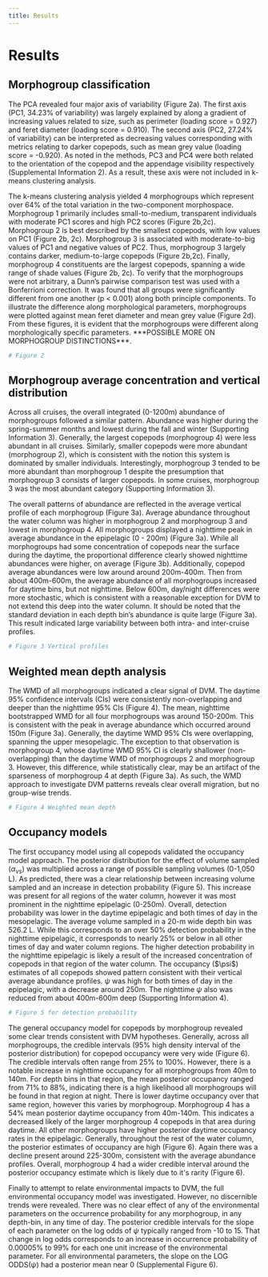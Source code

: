 ```yaml
---
title: Results
---
```


# Results

## Morphogroup classification

The PCA revealed four major axis of variability (Figure 2a). The first axis (PC1, 34.23% of variability) was largely explained by along a gradient of increasing values related to size, such as perimeter (loading score = 0.927) and feret diameter (loading score = 0.910). The second axis (PC2, 27.24% of variability) can be interpreted as decreasing values corresponding with metrics relating to darker copepods, such as mean grey value (loading score = -0.920). As noted in the methods, PC3 and PC4 were both related to the orientation of the copepod and the appendage visibility respectively (Supplemental Information 2). As a result, these axis were not included in k-means clustering analysis.

The k-means clustering analysis yielded 4 morphogroups which represent over 64% of the total variation in the two-component morphospace. Morphogroup 1 primarily includes small-to-medium, transparent individuals with moderate PC1 scores and high PC2 scores (Figure 2b,2c). Morphogroup 2 is best described by the smallest copepods, with low values on PC1 (Figure 2b, 2c). Morphogroup 3 is associated with moderate-to-big values of PC1 and negative values of PC2. Thus, morphogroup 3 largely contains darker, medium-to-large copepods (Figure 2b,2c). Finally, morphogroup 4 constituents are the largest copepods, spanning a wide range of shade values (Figure 2b, 2c). To verify that the morphogroups were not arbitrary, a Dunn's pairwise comparison test was used with a Bonferrioni correction. It was found that all groups were significantly different from one another (p \< 0.001) along both principle components. To illustrate the difference along morphological parameters, morphogroups were plotted against mean feret diameter and mean grey value (Figure 2d). From these figures, it is evident that the morphogroups were different along morphologically specific parameters. \*\*\*POSSIBLE MORE ON MORPHOGROUP DISTINCTIONS\*\*\*.

```r
# Figure 2
```

## Morphogroup average concentration and vertical distribution

Across all cruises, the overall integrated (0-1200m) abundance of morphogroups followed a similar pattern. Abundance was higher during the spring-summer months and lowest during the fall and winter (Supporting Information 3). Generally, the largest copepods (morphogroup 4) were less abundant in all cruises. Similarly, smaller copepods were more abundant (morphogroup 2), which is consistent with the notion this system is dominated by smaller individuals. Interestingly, morphogroup 3 tended to be more abundant than morphogroup 1 despite the presumption that morphogroup 3 consists of larger copepods. In some cruises, morphogroup 3 was the most abundant category (Supporting Information 3).

The overall patterns of abundance are reflected in the average vertical profile of each morphogroup (Figure 3a). Average abundance throughout the water column was higher in morphogroup 2 and morphogroup 3 and lowest in morphogroup 4. All morphogroups displayed a nighttime peak in average abundance in the epipelagic (0 - 200m) (Figure 3a). While all morphogroups had some concentration of copepods near the surface during the daytime, the proportional difference clearly showed nighttime abundances were higher, on average (Figure 3b). Additionally, copepod average abundances were low around around 200m-400m. Then from about 400m-600m, the average abundance of all morphogroups increased for daytime bins, but not nighttime. Below 600m, day/night differences were more stochastic, which is consistent with a reasonable exception for DVM to not extend this deep into the water column. It should be noted that the standard deviation in each depth bin's abundance is quite large (Figure 3a). This result indicated large variability between both intra- and inter-cruise profiles.

```r
# Figure 3 Vertical profiles
```

## Weighted mean depth analysis

The WMD of all morphogroups indicated a clear signal of DVM. The daytime 95% confidence intervals (CIs) were consistently non-overlapping and deeper than the nighttime 95% CIs (Figure 4). The mean, nighttime bootstrapped WMD for all four morphogroups was around 150-200m. This is consistent with the peak in average abundance which occurred around 150m (Figure 3a). Generally, the daytime WMD 95% CIs were overlapping, spanning the upper mesopelagic. The exception to that observation is morphogroup 4, whose daytime WMD 95% CI is clearly shallower (non-overlapping) than the daytime WMD of morphogroups 2 and morphogroup 3. However, this difference, while statistically clear, may be an artifact of the sparseness of morphogroup 4 at depth (Figure 3a). As such, the WMD approach to investigate DVM patterns reveals clear overall migration, but no group-wise trends.

```r
# Figure 4 Weighted mean depth
```

## Occupancy models

The first occupancy model using all copepods validated the occupancy model approach. The posterior distribution for the effect of volume sampled ($\alpha_{vs}$) was multiplied across a range of possible sampling volumes (0-1,050 L). As predicted, there was a clear relationship between increasing volume sampled and an increase in detection probability (Figure 5). This increase was present for all regions of the water column, however it was most prominent in the nighttime epipelagic (0-250m). Overall, detection probability was lower in the daytime epipelagic and both times of day in the mesopelagic. The average volume sampled in a 20-m wide depth bin was 526.2 L. While this corresponds to an over 50% detection probability in the nighttime epipelagic, it corresponds to nearly 25% or below in all other times of day and water column regions. The higher detection probability in the nighttime epipelagic is likely a result of the increased concentration of copepods in that region of the water column. The occupancy (\$\\psi\$) estimates of all copepods showed pattern consistent with their vertical average abundance profiles. $\psi$ was high for both times of day in the epipelagic, with a decrease around 250m. The nighttime $\psi$ also was reduced from about 400m-600m deep (Supporting Information 4).

```r
# Figure 5 for detection probability
```

The general occupancy model for copepods by morphogroup revealed some clear trends consistent with DVM hypotheses. Generally, across all morphogroups, the credible intervals (95% high density interval of the posterior distribution) for copepod occupancy were very wide (Figure 6). The credible intervals often range from 25% to 100%. However, there is a notable increase in nighttime occupancy for all morphogroups from 40m to 140m. For depth bins in that region, the mean posterior occupancy ranged from 71% to 88%, indicating there is a high likelihood all morphogroups will be found in that region at night. There is lower daytime occupancy over that same region, however this varies by morphogroup. Morphogroup 4 has a 54% mean posterior daytime occupancy from 40m-140m. This indicates a decreased likely of the larger morphogroup 4 copepods in that area during daytime. All other morphogroups have higher posterior daytime occupancy rates in the epipelagic. Generally, throughout the rest of the water column, the posterior estimates of occupancy are high (Figure 6). Again there was a decline present around 225-300m, consistent with the average abundance profiles. Overall, morphogroup 4 had a wider credible interval around the posterior occupancy estimate which is likely due to it\'s rarity (Figure 6).

Finally to attempt to relate environmental impacts to DVM, the full environmental occupancy model was investigated. However, no discernible trends were revealed. There was no clear effect of any of the environmental parameters on the occurrence probability for any morphogroup, in any depth-bin, in any time of day. The posterior credible intervals for the slope of each parameter on the log odds of $\psi$ typically ranged from -10 to 15. That change in log odds corresponds to an increase in occurrence probability of 0.00005% to 99% for each one unit increase of the environmental parameter. For all environmental parameters, the slope on the LOG ODDS($\psi$) had a posterior mean near 0 (Supplemental Figure 6).



